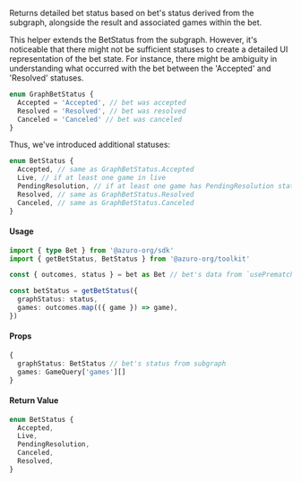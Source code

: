 Returns detailed bet status based on bet's status derived from the subgraph, alongside the result and associated games within the bet.

This helper extends the BetStatus from the subgraph. However, it's noticeable that there might not be sufficient statuses to create a detailed UI representation of the bet state. For instance, there might be ambiguity in understanding what occurred with the bet between the 'Accepted' and 'Resolved' statuses.

```ts
enum GraphBetStatus {
  Accepted = 'Accepted', // bet was accepted
  Resolved = 'Resolved', // bet was resolved
  Canceled = 'Canceled' // bet was canceled
}
```

Thus, we've introduced additional statuses:

```ts {3, 4}
enum BetStatus {
  Accepted, // same as GraphBetStatus.Accepted
  Live, // if at least one game in live
  PendingResolution, // if at least one game has PendingResolution status in bet
  Resolved, // same as GraphBetStatus.Resolved
  Canceled, // same as GraphBetStatus.Canceled
}
```

#### Usage

```ts
import { type Bet } from '@azuro-org/sdk'
import { getBetStatus, BetStatus } from '@azuro-org/toolkit'

const { outcomes, status } = bet as Bet // bet's data from `usePrematchBets` or `useLiveBets`

const betStatus = getBetStatus({
  graphStatus: status,
  games: outcomes.map(({ game }) => game),
})
```

#### Props

```ts
{
  graphStatus: BetStatus // bet's status from subgraph
  games: GameQuery['games'][]
}
```

#### Return Value

```ts
enum BetStatus {
  Accepted,
  Live,
  PendingResolution,
  Canceled,
  Resolved,
}
```
